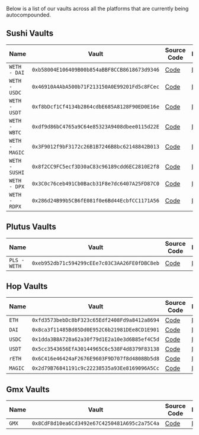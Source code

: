 Below is a list of our vaults across all the platforms that are currently being autocompounded.

## Sushi Vaults

| Name           | Vault                                        | Source Code                                                                                                               | Explorer                                                                            |
| -------------- | -------------------------------------------- | ------------------------------------------------------------------------------------------------------------------------- | ----------------------------------------------------------------------------------- |
| `WETH - DAI`   | `0xb58004E106409B00b854aBBF8CCB8618673d9346` | [Code](https://github.com/Contrax-co/contrax-smart-contracts/blob/main/contracts/vaults/sushi/vault-sushi-weth-dai.sol)   | [Link](https://arbiscan.io/address/0xb58004E106409B00b854aBBF8CCB8618673d9346#code) |
| `WETH - USDC`  | `0x46910A4AbA500b71F213150A0E99201Fd5c8FCec` | [Code](https://github.com/Contrax-co/contrax-smart-contracts/blob/main/contracts/vaults/sushi/vault-sushi-weth-usdc.sol)  | [Link](https://arbiscan.io/address/0x46910A4AbA500b71F213150A0E99201Fd5c8FCec#code) |
| `WETH - USDT`  | `0xf8bDcf1Cf4134b2864cdbE685A8128F90ED0E16e` | [Code](https://github.com/Contrax-co/contrax-smart-contracts/blob/main/contracts/vaults/sushi/vault-sushi-weth-usdt.sol)  | [Link](https://arbiscan.io/address/0xf8bDcf1Cf4134b2864cdbE685A8128F90ED0E16e#code) |
| `WETH - WBTC`  | `0xdf9d86bC4765a9C64e85323A9408dbee0115d22E` | [Code](https://github.com/Contrax-co/contrax-smart-contracts/blob/main/contracts/vaults/sushi/vault-sushi-weth-wbtc.sol)  | [Link](https://arbiscan.io/address/0xdf9d86bC4765a9C64e85323A9408dbee0115d22E#code) |
| `WETH - MAGIC` | `0x3F9012f9bF3172c26B1B7246B8bc62148842B013` | [Code](https://github.com/Contrax-co/contrax-smart-contracts/blob/main/contracts/vaults/sushi/vault-sushi-weth-magic.sol) | [Link](https://arbiscan.io/address/0x3F9012f9bF3172c26B1B7246B8bc62148842B013#code) |
| `WETH - SUSHI` | `0x8f2CC9FC5ecf3D30aC83c96189cdd6EC2810E2f8` | [Code](https://github.com/Contrax-co/contrax-smart-contracts/blob/main/contracts/vaults/sushi/vault-sushi-weth-sushi.sol) | [Link](https://arbiscan.io/address/0x8f2CC9FC5ecf3D30aC83c96189cdd6EC2810E2f8#code) |
| `WETH - DPX`   | `0x3C0c76ceb491Cb0Bacb31F8e7dc6407A25FD87C0` | [Code](https://github.com/Contrax-co/contrax-smart-contracts/blob/main/contracts/vaults/sushi/vault-sushi-weth-dpx.sol)   | [Link](https://arbiscan.io/address/0x3C0c76ceb491Cb0Bacb31F8e7dc6407A25FD87C0#code) |
| `WETH - RDPX`  | `0x286d24B99b5CB6fE081f0e6Bd44EcbfCC1171A56` | [Code](https://github.com/Contrax-co/contrax-smart-contracts/blob/main/contracts/vaults/sushi/vault-sushi-weth-rdpx.sol)  | [Link](https://arbiscan.io/address/0x286d24B99b5CB6fE081f0e6Bd44EcbfCC1171A56#code) |

## Plutus Vaults

| Name         | Vault                                        | Source Code                                                                                                               | Explorer                                                                            |
| ------------ | -------------------------------------------- | ------------------------------------------------------------------------------------------------------------------------- | ----------------------------------------------------------------------------------- |
| `PLS - WETH` | `0xeb952db71c594299cEEe7c03C3AA26FE0fDBC8eb` | [Code](https://github.com/Contrax-co/contrax-smart-contracts/blob/main/contracts/vaults/plutus/vault-plutus-pls-weth.sol) | [Link](https://arbiscan.io/address/0xeb952db71c594299cEEe7c03C3AA26FE0fDBC8eb#code) |

## Hop Vaults

| Name    | Vault                                        | Source Code                                                                                                      | Explorer                                                                            |
| ------- | -------------------------------------------- | ---------------------------------------------------------------------------------------------------------------- | ----------------------------------------------------------------------------------- |
| `ETH`   | `0xfd3573bebDc8bF323c65Edf2408Fd9a8412a8694` | [Code](https://github.com/Contrax-co/contrax-smart-contracts/blob/main/contracts/vaults/hop/vault-hop-weth.sol)  | [Link](https://arbiscan.io/address/0xfd3573bebDc8bF323c65Edf2408Fd9a8412a8694#code) |
| `DAI`   | `0x8ca3f11485Bd85Dd0E952C6b21981DEe8CD1E901` | [Code](https://github.com/Contrax-co/contrax-smart-contracts/blob/main/contracts/vaults/hop/vault-hop-dai.sol)   | [Link](https://arbiscan.io/address/0x8ca3f11485Bd85Dd0E952C6b21981DEe8CD1E901#code) |
| `USDC`  | `0x1dda3B8A728a62a30f79d1E2a10e3d6B85ef4C5d` | [Code](https://github.com/Contrax-co/contrax-smart-contracts/blob/main/contracts/vaults/hop/vault-hop-usdc.sol)  | [Link](https://arbiscan.io/address/0x1dda3B8A728a62a30f79d1E2a10e3d6B85ef4C5d#code) |
| `USDT`  | `0x5cc3543656EfA30144965C6c538F4d8379F83138` | [Code](https://github.com/Contrax-co/contrax-smart-contracts/blob/main/contracts/vaults/hop/vault-hop-usdt.sol)  | [Link](https://arbiscan.io/address/0x5cc3543656EfA30144965C6c538F4d8379F83138#code) |
| `rETH`  | `0x6C416e46424aF2676E9603F9D707f8d4808Bb5d8` | [Code](https://github.com/Contrax-co/contrax-smart-contracts/blob/main/contracts/vaults/hop/vault-hop-reth.sol)  | [Link](https://arbiscan.io/address/0x6C416e46424aF2676E9603F9D707f8d4808Bb5d8#code) |
| `MAGIC` | `0x2d79B76841191c9c22238535a93Ee8169096A5Cc` | [Code](https://github.com/Contrax-co/contrax-smart-contracts/blob/main/contracts/vaults/hop/vault-hop-magic.sol) | [Link](https://arbiscan.io/address/0x2d79B76841191c9c22238535a93Ee8169096A5Cc#code) |

## Gmx Vaults

| Name  | Vault                                        | Source Code                                                                                                      | Explorer                                                                            |
| ----- | -------------------------------------------- | ---------------------------------------------------------------------------------------------------------------- | ----------------------------------------------------------------------------------- |
| `GMX` | `0x8CdF8d10ea6Cd3492e67C4250481A695c2a75C4a` | [Code](https://github.com/Contrax-co/contrax-smart-contracts/blob/main/contracts/vaults/gmx/vault-gmx-x-gmx.sol) | [Link](https://arbiscan.io/address/0x8CdF8d10ea6Cd3492e67C4250481A695c2a75C4a#code) |
